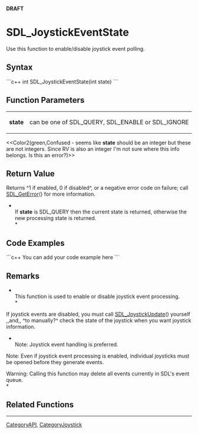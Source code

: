 <!-- pragma section-numbers off -->
<!-- pragma disable-camelcase -->
'''DRAFT'''

= SDL_JoystickEventState =
Use this function to enable/disable joystick event polling.


== Syntax ==
```c++
int SDL_JoystickEventState(int state)
```

== Function Parameters ==
{|
|'''state'''
|can be one of SDL_QUERY, SDL_ENABLE or SDL_IGNORE
|}
<<Color2(green,Confused - seems like '''state''' should be an integer but these are not integers.  Since RV is also an integer I'm not sure where this info belongs.  Is this an error?)>>

== Return Value ==
Returns ^1 if enabled, 0 if disabled^, or a negative error code on failure; call [[SDL_GetError]]() for more information.

*<br/>If '''state''' is SDL_QUERY then the current state is returned, otherwise the new processing state is returned. <br/>*

== Code Examples ==
```c++
You can add your code example here
```

== Remarks ==
*<br/>This function is used to enable or disable joystick event processing. <br/>*

If joystick events are disabled, you must call [[SDL_JoystickUpdate]]() yourself ,,and,, ^to manually?^ check the state of the joystick when you want joystick information.

*<br/>Note: Joystick event handling is preferred.

Note: Even if joystick event processing is enabled, individual joysticks must be opened before they generate events.

Warning: Calling this function may delete all events currently in SDL's event queue. <br/>*

== Related Functions ==

----
[[CategoryAPI]], [[CategoryJoystick]]
